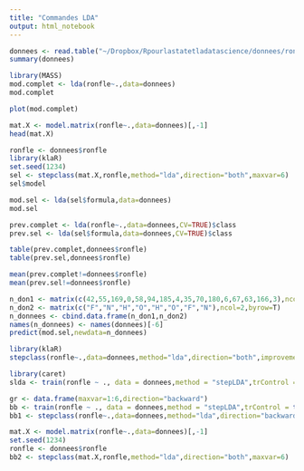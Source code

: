 ```yaml
---
title: "Commandes LDA"
output: html_notebook
---
```



```r
donnees <- read.table("~/Dropbox/Rpourlastatetladatascience/donnees/ronfle.txt",header=T)
summary(donnees)
```

```r
library(MASS)
mod.complet <- lda(ronfle~.,data=donnees)
mod.complet
```

```r
plot(mod.complet)
```

```r
mat.X <- model.matrix(ronfle~.,data=donnees)[,-1]
head(mat.X)
```

```r
ronfle <- donnees$ronfle
library(klaR)
set.seed(1234)
sel <- stepclass(mat.X,ronfle,method="lda",direction="both",maxvar=6)
sel$model
```

```r
mod.sel <- lda(sel$formula,data=donnees)
mod.sel
```


```r
prev.complet <- lda(ronfle~.,data=donnees,CV=TRUE)$class
prev.sel <- lda(sel$formula,data=donnees,CV=TRUE)$class
```


```r
table(prev.complet,donnees$ronfle)
table(prev.sel,donnees$ronfle)
```

```r
mean(prev.complet!=donnees$ronfle)
mean(prev.sel!=donnees$ronfle)
```


```r
n_don1 <- matrix(c(42,55,169,0,58,94,185,4,35,70,180,6,67,63,166,3),ncol=4,byrow=T)
n_don2 <- matrix(c("F","N","H","O","H","O","F","N"),ncol=2,byrow=T)
n_donnees <- cbind.data.frame(n_don1,n_don2)
names(n_donnees) <- names(donnees)[-6]
predict(mod.sel,newdata=n_donnees)

```



```r
library(klaR)
stepclass(ronfle~.,data=donnees,method="lda",direction="both",improvement=0.1)
```

```r
library(caret)
slda <- train(ronfle ~ ., data = donnees,method = "stepLDA",trControl = trainControl(method = "cv"))
```

```r
gr <- data.frame(maxvar=1:6,direction="backward")
bb <- train(ronfle ~ ., data = donnees,method = "stepLDA",trControl = trainControl(method = "cv"),tuneGrid = gr)
bb1 <- stepclass(ronfle~.,data=donnees,method="lda",direction="backward",maxvar=2,criterion="AC")

```

```r
mat.X <- model.matrix(ronfle~.,data=donnees)[,-1]
set.seed(1234)
ronfle <- donnees$ronfle
bb2 <- stepclass(mat.X,ronfle,method="lda",direction="both",maxvar=6)

```

